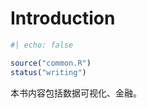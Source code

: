 # Introduction {.unnumbered}

```r
#| echo: false

source("common.R")
status("writing")
```

本书内容包括数据可视化、金融。
